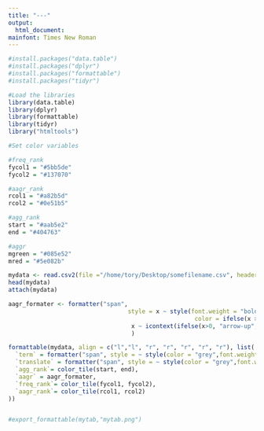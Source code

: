 ```yaml
---
title: "---"
output:
  html_document:
mainfont: Times New Roman
---
```


<style>
   table {
       font-family: "Times New Roman";
 }
</style>

```r
#install.packages("data.table")
#install.packages("dplyr")
#install.packages("formattable")
#install.packages("tidyr")
```

```r
#Load the libraries
library(data.table)
library(dplyr)
library(formattable)
library(tidyr)
library("htmltools")
```

```r
#Set color variables

#freq_rank
fycol1 = "#5bb5de"
fycol2 = "#137070"

#aagr_rank
rcol1 = "#a82b5d"
rcol2 = "#0e51b5"

#agg_rank
start = "#aab5e2"
end = "#404763"

#aggr
mgreen = "#085e52"
mred = "#5e082b"

```


```r
mydata <- read.csv2(file ="/home/tory/Desktop/somefilename.csv", header = TRUE, sep = ";", dec = ".")
head(mydata)
attach(mydata)
```



```r
aagr_formater <- formatter("span", 
                                  style = x ~ style(font.weight = "bold", 
                                                     color = ifelse(x > 0, mgreen, ifelse(x < 0, mred, "black"))), 
                                   x ~ icontext(ifelse(x>0, "arrow-up", "arrow-down"), x)
                                   )

formattable(mydata, align = c("l","l", "r", "r", "r", "r", "r"), list(
  `term` = formatter("span", style = ~ style(color = "grey",font.weight = "bold")),
  `translate` = formatter("span", style = ~ style(color = "grey",font.weight = "bold")),
  `agg_rank`= color_tile(start, end),
  `aagr` = aagr_formater,
  `freq_rank`= color_tile(fycol1, fycol2),
  `aagr_rank`= color_tile(rcol1, rcol2)
))


#export_formattable(mytab,"mytab.png")
```








